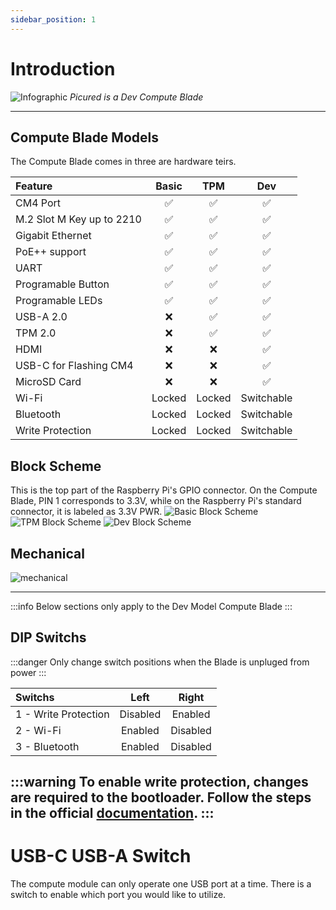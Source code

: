 ```yaml
---
sidebar_position: 1
---
```


# Introduction

![Infographic](/img/hardware/v1-infographic.png)
*Picured is a Dev Compute Blade*

---
## Compute Blade Models
The Compute Blade comes in three are hardware teirs.

| Feature                   |  Basic     |   TPM  |  Dev   |
| :------------------------ | :--------: | :----: | :----: |
| CM4 Port                  | ✅        | ✅     | ✅    |
| M.2 Slot M Key up to 2210 | ✅        | ✅     | ✅    |
| Gigabit Ethernet          | ✅        | ✅     | ✅    |
| PoE++ support             | ✅        | ✅     | ✅    |
| UART                      | ✅        | ✅     | ✅    |
| Programable Button        | ✅        | ✅     | ✅    |
| Programable LEDs          | ✅        | ✅     | ✅    |
| USB-A 2.0                 | ❌        | ✅     | ✅    |
| TPM 2.0                   | ❌        | ✅     | ✅    |
| HDMI                      | ❌        | ❌     | ✅    |
| USB-C for Flashing CM4    | ❌        | ❌     | ✅    |
| MicroSD Card              | ❌        | ❌     | ✅    |
| Wi-Fi                     | Locked | Locked | Switchable |
| Bluetooth                 | Locked | Locked | Switchable |
| Write Protection          | Locked | Locked | Switchable |

## Block Scheme
This is the top part of the Raspberry Pi's GPIO connector. On the Compute Blade, PIN 1 corresponds to 3.3V, while on the Raspberry Pi's standard connector, it is labeled as 3.3V PWR.
<Tabs>
    <TabItem value="basic" label="Basic" >
    ![Basic Block Scheme](/img/hardware/basic-block-scheme.png)
    </TabItem>
    <TabItem value="tpm" label="TPM">
    ![TPM Block Scheme](/img/hardware/tpm-block-scheme.png)
    </TabItem>
    <TabItem value="dev" label="Dev">
    ![Dev Block Scheme](/img/hardware/dev-block-scheme.png)
    </TabItem>
</Tabs>

## Mechanical
![mechanical](/img/hardware/mechanical.png)

---
:::info
Below sections only apply to the Dev Model Compute Blade
:::


## DIP Switchs
:::danger
Only change switch positions when the Blade is unpluged from power
:::

|         Switchs      |   Left   |   Right  |
| :------------------- | :------: | :------: |
| 1 - Write Protection | Disabled | Enabled  |
| 2 - Wi-Fi            | Enabled  | Disabled |
| 3 - Bluetooth        | Enabled  | Disabled |



:::warning
To enable write protection, changes are required to the bootloader. Follow the steps in the official [documentation](https://www.raspberrypi.com/documentation/computers/compute-module.html#cm4bootloader).
:::
---
# USB-C USB-A Switch
The compute module can only operate one USB port at a time. There is a switch to enable which port you would like to utilize.

